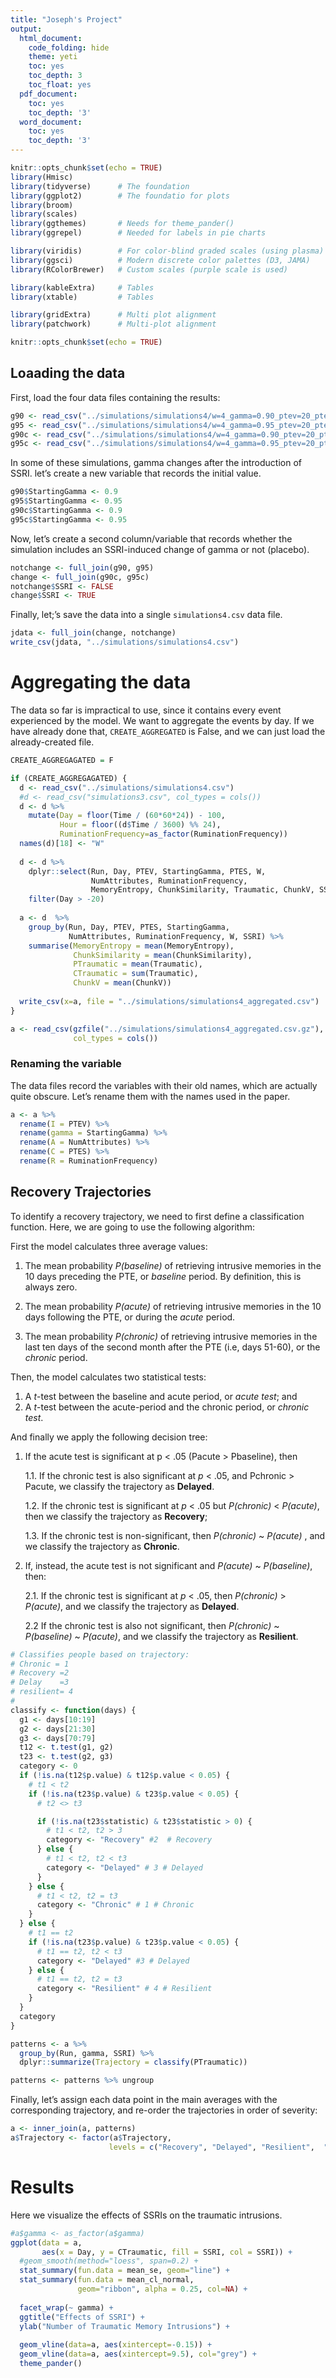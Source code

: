 ```yaml
---
title: "Joseph's Project"
output:
  html_document:
    code_folding: hide
    theme: yeti
    toc: yes
    toc_depth: 3
    toc_float: yes
  pdf_document:
    toc: yes
    toc_depth: '3'
  word_document:
    toc: yes
    toc_depth: '3'
---
```


```r
knitr::opts_chunk$set(echo = TRUE)
library(Hmisc)
library(tidyverse)      # The foundation
library(ggplot2)        # The foundatio for plots
library(broom)          
library(scales)
library(ggthemes)       # Needs for theme_pander()
library(ggrepel)        # Needed for labels in pie charts

library(viridis)        # For color-blind graded scales (using plasma)
library(ggsci)          # Modern discrete color palettes (D3, JAMA) 
library(RColorBrewer)   # Custom scales (purple scale is used)

library(kableExtra)     # Tables
library(xtable)         # Tables

library(gridExtra)      # Multi plot alignment
library(patchwork)      # Multi-plot alignment

knitr::opts_chunk$set(echo = TRUE)
```

## Loaading the data

First, load the four data files containing the results:

```r
g90 <- read_csv("../simulations/simulations4/w=4_gamma=0.90_ptev=20_ptes_0.25_r=0_gamma.csv")
g95 <- read_csv("../simulations/simulations4/w=4_gamma=0.95_ptev=20_ptes_0.25_r=0_gamma.csv")
g90c <- read_csv("../simulations/simulations4/w=4_gamma=0.90_ptev=20_ptes_0.25_r=0_gamma_changed.csv")
g95c <- read_csv("../simulations/simulations4/w=4_gamma=0.95_ptev=20_ptes_0.25_r=0_gamma_changed.csv")
```

In some of these simulations, gamma changes after the introduction of SSRI. let's create a new variable that records the initial value.

```r
g90$StartingGamma <- 0.9
g95$StartingGamma <- 0.95
g90c$StartingGamma <- 0.9
g95c$StartingGamma <- 0.95
```

Now, let's create a second column/variable that records whether the simulation includes an SSRI-induced change of gamma or not (placebo). 

```r
notchange <- full_join(g90, g95)
change <- full_join(g90c, g95c)
notchange$SSRI <- FALSE
change$SSRI <- TRUE
```

Finally, let;'s save the data into a single `simulations4.csv` data file.

```r
jdata <- full_join(change, notchange)
write_csv(jdata, "../simulations/simulations4.csv")
```

# Aggregating the data

The data so far is impractical to use, since it contains every event experienced by the model. We want to aggregate the events by day. If we have already done that, `CREATE_AGGREGATED` is False, and we can just load the already-created file.

```r
CREATE_AGGREGAGATED = F

if (CREATE_AGGREGAGATED) {
  d <- read_csv("../simulations/simulations4.csv")
  #d <- read_csv("simulations3.csv", col_types = cols())
  d <- d %>%
    mutate(Day = floor(Time / (60*60*24)) - 100,
           Hour = floor((d$Time / 3600) %% 24),
           RuminationFrequency=as_factor(RuminationFrequency))
  names(d)[18] <- "W"
  
  d <- d %>% 
    dplyr::select(Run, Day, PTEV, StartingGamma, PTES, W, 
                  NumAttributes, RuminationFrequency, 
                  MemoryEntropy, ChunkSimilarity, Traumatic, ChunkV, SSRI) %>%
    filter(Day > -20)
  
  a <- d  %>%
    group_by(Run, Day, PTEV, PTES, StartingGamma, 
             NumAttributes, RuminationFrequency, W, SSRI) %>%
    summarise(MemoryEntropy = mean(MemoryEntropy),
              ChunkSimilarity = mean(ChunkSimilarity),
              PTraumatic = mean(Traumatic),
              CTraumatic = sum(Traumatic),
              ChunkV = mean(ChunkV))
  
  write_csv(x=a, file = "../simulations/simulations4_aggregated.csv")
}

a <- read_csv(gzfile("../simulations/simulations4_aggregated.csv.gz"),
              col_types = cols())
```

### Renaming the variable

The data files record the variables with their old names, which are actually quite obscure. Let's rename them with the names used in the paper.

```r
a <- a %>%
  rename(I = PTEV) %>%
  rename(gamma = StartingGamma) %>%
  rename(A = NumAttributes) %>%
  rename(C = PTES) %>%
  rename(R = RuminationFrequency)
```


## Recovery Trajectories

To identify a recovery trajectory, we need to first define a classification function. Here, we are going to use the following algorithm:

First the model calculates three average values:

1. The mean probability _P(baseline)_ of retrieving intrusive memories in the 10 days 
  preceding the PTE, or _baseline_ period. By definition, this is always zero.
  
2. The mean probability _P(acute)_ of retrieving intrusive memories in the 10 days 
  following the PTE, or during the _acute_ period.
  
3. The mean probability _P(chronic)_ of retrieving intrusive memories in the last 
  ten days of the second month after the PTE (i.e, days 51-60), or the _chronic_ 
  period.
  
Then, the model calculates two statistical tests:

1. A _t_-test between the baseline and acute period, or _acute test_; and 
2. A _t_-test between the acute-period and the chronic period, or _chronic test_.

And finally we apply the following decision tree:

1. If the acute test is significant at p < .05 (Pacute > Pbaseline), then
   
   1.1. If the chronic test is also significant at _p_ < .05, and Pchronic > Pacute, 
         we classify the trajectory as **Delayed**.

   1.2. If the chronic test is significant at _p_ < .05 but 
        _P(chronic)_ < _P(acute)_, then we classify the trajectory as **Recovery**;
        
   1.3. If the chronic test is non-significant, then _P(chronic)_ ~ _P(acute)_ , 
        and we classify the trajectory as **Chronic**.

2. If, instead, the acute test is not significant and _P(acute)_ ~ _P(baseline)_, 
   then:
   
   2.1. If the chronic test is significant at _p_ < .05, then 
        _P(chronic)_ > _P(acute)_, and we classify the trajectory as **Delayed**.
   
   2.2 If the chronic test is also not significant, then 
       _P(chronic)_ ~ _P(baseline)_ ~ _P(acute)_, and we classify the trajectory
       as **Resilient**.

```r
# Classifies people based on trajectory:
# Chronic = 1
# Recovery =2
# Delay    =3
# resilient= 4
#
classify <- function(days) {
  g1 <- days[10:19]
  g2 <- days[21:30]
  g3 <- days[70:79]
  t12 <- t.test(g1, g2)
  t23 <- t.test(g2, g3)
  category <- 0
  if (!is.na(t12$p.value) & t12$p.value < 0.05) {
    # t1 < t2
    if (!is.na(t23$p.value) & t23$p.value < 0.05) {
      # t2 <> t3

      if (!is.na(t23$statistic) & t23$statistic > 0) {
        # t1 < t2, t2 > 3
        category <- "Recovery" #2  # Recovery
      } else {
        # t1 < t2, t2 < t3
        category <- "Delayed" # 3 # Delayed
      }
    } else {
      # t1 < t2, t2 = t3
      category <- "Chronic" # 1 # Chronic
    }
  } else {
    # t1 == t2
    if (!is.na(t23$p.value) & t23$p.value < 0.05) {
      # t1 == t2, t2 < t3
      category <- "Delayed" #3 # Delayed
    } else {
      # t1 == t2, t2 = t3
      category <- "Resilient" # 4 # Resilient
    }
  }
  category
}

patterns <- a %>%
  group_by(Run, gamma, SSRI) %>%
  dplyr::summarize(Trajectory = classify(PTraumatic))

patterns <- patterns %>% ungroup
```

Finally, let's assign each data point in the main averages with the corresponding trajectory, and re-order the trajectories in order of severity:

```r
a <- inner_join(a, patterns)
a$Trajectory <- factor(a$Trajectory,
                      levels = c("Recovery", "Delayed", "Resilient",  "Chronic"))
```


# Results

Here we visualize the effects of SSRIs on the traumatic intrusions.

```r

#a$gamma <- as_factor(a$gamma)
ggplot(data = a,
       aes(x = Day, y = CTraumatic, fill = SSRI, col = SSRI)) +
  #geom_smooth(method="loess", span=0.2) +
  stat_summary(fun.data = mean_se, geom="line") +
  stat_summary(fun.data = mean_cl_normal, 
               geom="ribbon", alpha = 0.25, col=NA) +
  
  facet_wrap(~ gamma) + 
  ggtitle("Effects of SSRI") +
  ylab("Number of Traumatic Memory Intrusions") +
  
  geom_vline(data=a, aes(xintercept=-0.15)) +
  geom_vline(data=a, aes(xintercept=9.5), col="grey") +
  theme_pander()
```

